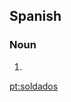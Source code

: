 ==Spanish==

===Noun===
{{infl|es|noun form|g=m|g2=p}}

# {{plural of|[[soldado]]|lang=Spanish|nocat=1}}

[[pt:soldados]]